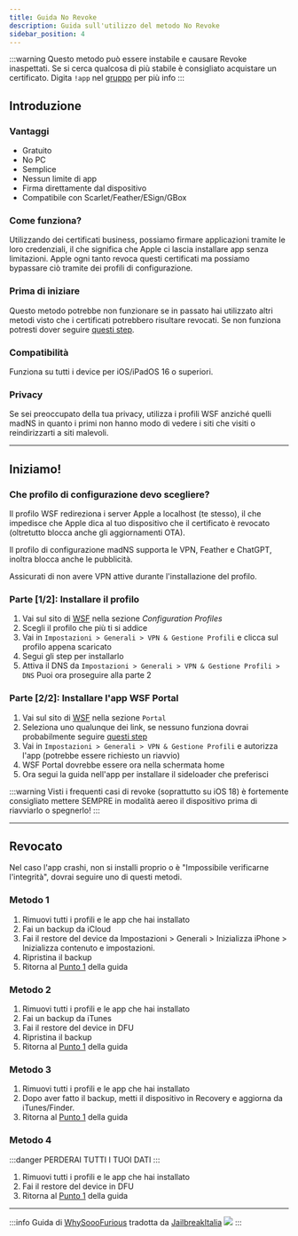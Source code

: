 ```yaml
---
title: Guida No Revoke
description: Guida sull'utilizzo del metodo No Revoke
sidebar_position: 4
---
```


:::warning
Questo metodo può essere instabile e causare Revoke inaspettati. Se si cerca qualcosa di più stabile è consigliato acquistare un certificato. Digita `!app` nel [gruppo](https://t.me/JailbreakItalia) per più info
:::

## Introduzione

### Vantaggi

* Gratuito
* No PC
* Semplice
* Nessun limite di app
* Firma direttamente dal dispositivo
* Compatibile con Scarlet/Feather/ESign/GBox

### Come funziona?

Utilizzando dei certificati business, possiamo firmare applicazioni tramite le loro credenziali, il che significa che Apple ci lascia installare app senza limitazioni. Apple ogni tanto revoca questi certificati ma possiamo bypassare ciò tramite dei profili di configurazione.

### Prima di iniziare

Questo metodo potrebbe non funzionare se in passato hai utilizzato altri metodi visto che i certificati potrebbero risultare revocati.
Se non funziona potresti dover seguire [questi step](#revocato).

### Compatibilità

Funziona su tutti i device per iOS/iPadOS 16 o superiori.

### Privacy

Se sei preoccupato della tua privacy, utilizza i profili WSF anziché quelli madNS in quanto i primi non hanno modo di vedere i siti che visiti o reindirizzarti a siti malevoli.

--- 

## Iniziamo!

### Che profilo di configurazione devo scegliere?

Il profilo WSF redireziona i server Apple a localhost (te stesso), il che impedisce che Apple dica al tuo dispositivo che il certificato è revocato (oltretutto blocca anche gli aggiornamenti OTA).

Il profilo di configurazione madNS supporta le VPN, Feather e ChatGPT, inoltra blocca anche le pubblicità.

Assicurati di non avere VPN attive durante l'installazione del profilo.

### Parte [1/2]: Installare il profilo

1. Vai sul sito di [WSF](https://wsfteam.xyz/#downloads) nella sezione _Configuration Profiles_
2. Scegli il profilo che più ti si addice
3. Vai in ```Impostazioni > Generali > VPN & Gestione Profili``` e clicca sul profilo appena scaricato
4. Segui gli step per installarlo
5. Attiva il DNS da ```Impostazioni > Generali > VPN & Gestione Profili > DNS``` 
Puoi ora proseguire alla parte 2

### Parte [2/2]: Installare l'app WSF Portal

1. Vai sul sito di [WSF](https://wsfteam.xyz/#downloads) nella sezione `Portal`
2. Seleziona uno qualunque dei link, se nessuno funziona dovrai probabilmente seguire [questi step](#revocato)
3. Vai in ```Impostazioni > Generali > VPN & Gestione Profili``` e autorizza l'app (potrebbe essere richiesto un riavvio)
4. WSF Portal dovrebbe essere ora nella schermata home
5. Ora segui la guida nell'app per installare il sideloader che preferisci

:::warning
Visti i frequenti casi di revoke (soprattutto su iOS 18) è fortemente consigliato mettere SEMPRE in modalità aereo il dispositivo prima di riavviarlo o spegnerlo!
:::

---

## Revocato

Nel caso l'app crashi, non si installi proprio o è "Impossibile verificarne l'integrità", dovrai seguire uno di questi metodi.

### Metodo 1

1. Rimuovi tutti i profili e le app che hai installato 
2. Fai un backup da iCloud
3. Fai il restore del device da Impostazioni > Generali > Inizializza iPhone > Inizializza contenuto e impostazioni.
4. Ripristina il backup
5. Ritorna al [Punto 1](#parte-12-installare-il-profilo) della guida

### Metodo 2

1. Rimuovi tutti i profili e le app che hai installato 
2. Fai un backup da iTunes
3. Fai il restore del device in DFU
4. Ripristina il backup
5. Ritorna al [Punto 1](#parte-12-installare-il-profilo) della guida

### Metodo 3

1. Rimuovi tutti i profili e le app che hai installato
2. Dopo aver fatto il backup, metti il dispositivo in Recovery e aggiorna da iTunes/Finder.
3. Ritorna al [Punto 1](#parte-12-installare-il-profilo) della guida

### Metodo 4

:::danger
PERDERAI TUTTI I TUOI DATI
:::

1. Rimuovi tutti i profili e le app che hai installato
2. Fai il restore del device in DFU
3. Ritorna al [Punto 1](#parte-12-installare-il-profilo) della guida

---

:::info
Guida di [WhySoooFurious](https://github.com/WhySooooFurious/) tradotta da [JailbreakItalia](https://t.me/JailbreakItalia) ![](https://upload.wikimedia.org/wikipedia/commons/thumb/8/82/Telegram_logo.svg/15px-Telegram_logo.svg.png)
:::